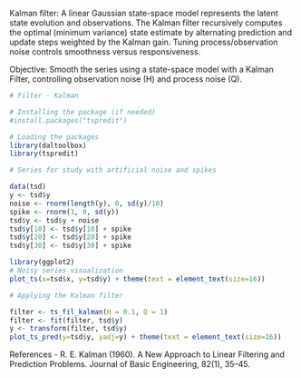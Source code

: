 Kalman filter: A linear Gaussian state-space model represents the latent state evolution and observations. The Kalman filter recursively computes the optimal (minimum variance) state estimate by alternating prediction and update steps weighted by the Kalman gain. Tuning process/observation noise controls smoothness versus responsiveness.

Objective: Smooth the series using a state-space model with a Kalman Filter, controlling observation noise (H) and process noise (Q).


```r
# Filter - Kalman

# Installing the package (if needed)
#install.packages("tspredit")
```

```r
# Loading the packages
library(daltoolbox)
library(tspredit) 
```


```r
# Series for study with artificial noise and spikes

data(tsd)
y <- tsd$y
noise <- rnorm(length(y), 0, sd(y)/10)
spike <- rnorm(1, 0, sd(y))
tsd$y <- tsd$y + noise
tsd$y[10] <- tsd$y[10] + spike
tsd$y[20] <- tsd$y[20] + spike
tsd$y[30] <- tsd$y[30] + spike
```

```r
library(ggplot2)
# Noisy series visualization
plot_ts(x=tsd$x, y=tsd$y) + theme(text = element_text(size=16))
```

```r
# Applying the Kalman filter

filter <- ts_fil_kalman(H = 0.1, Q = 1)
filter <- fit(filter, tsd$y)
y <- transform(filter, tsd$y)
plot_ts_pred(y=tsd$y, yadj=y) + theme(text = element_text(size=16))
```

References
- R. E. Kalman (1960). A New Approach to Linear Filtering and Prediction Problems. Journal of Basic Engineering, 82(1), 35–45.
